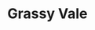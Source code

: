 
# Grassy Vale
<ProjectDetails
  region="Reach"
  house="House Meadows"
  type="Castle"
  status="Completed"
  warp="/warp grassyvale"
  projectLead="jakeyquack"
  dateStarted="2015-06-02T07:00:00+00:00"
  dateCompleted="2015-06-02T07:00:00+00:00"
/>
